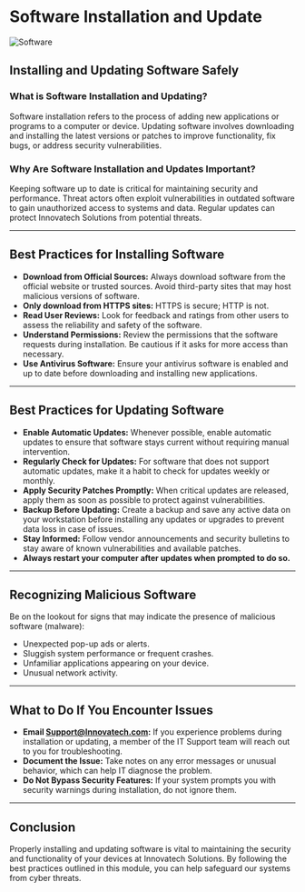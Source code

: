 # Software Installation and Update

![Software](../assets/software.png)

## Installing and Updating Software Safely

### What is Software Installation and Updating?

Software installation refers to the process of adding new applications or programs to a computer or device. Updating software involves downloading and installing the latest versions or patches to improve functionality, fix bugs, or address security vulnerabilities.

### Why Are Software Installation and Updates Important?

Keeping software up to date is critical for maintaining security and performance. Threat actors often exploit vulnerabilities in outdated software to gain unauthorized access to systems and data. Regular updates can protect Innovatech Solutions from potential threats.

---

## Best Practices for Installing Software

- **Download from Official Sources:** Always download software from the official website or trusted sources. Avoid third-party sites that may host malicious versions of software.
- **Only download from HTTPS sites:** HTTPS is secure; HTTP is not.
- **Read User Reviews:** Look for feedback and ratings from other users to assess the reliability and safety of the software.
- **Understand Permissions:** Review the permissions that the software requests during installation. Be cautious if it asks for more access than necessary.
- **Use Antivirus Software:** Ensure your antivirus software is enabled and up to date before downloading and installing new applications.

---

## Best Practices for Updating Software

- **Enable Automatic Updates:** Whenever possible, enable automatic updates to ensure that software stays current without requiring manual intervention.
- **Regularly Check for Updates:** For software that does not support automatic updates, make it a habit to check for updates weekly or monthly.
- **Apply Security Patches Promptly:** When critical updates are released, apply them as soon as possible to protect against vulnerabilities.
- **Backup Before Updating:** Create a backup and save any active data on your workstation before installing any updates or upgrades to prevent data loss in case of issues.
- **Stay Informed:** Follow vendor announcements and security bulletins to stay aware of known vulnerabilities and available patches.
- **Always restart your computer after updates when prompted to do so.**

---

## Recognizing Malicious Software

Be on the lookout for signs that may indicate the presence of malicious software (malware):

- Unexpected pop-up ads or alerts.
- Sluggish system performance or frequent crashes.
- Unfamiliar applications appearing on your device.
- Unusual network activity.

---

## What to Do If You Encounter Issues

- **Email Support@Innovatech.com:** If you experience problems during installation or updating, a member of the IT Support team will reach out to you for troubleshooting.
- **Document the Issue:** Take notes on any error messages or unusual behavior, which can help IT diagnose the problem.
- **Do Not Bypass Security Features:** If your system prompts you with security warnings during installation, do not ignore them.

---

## Conclusion

Properly installing and updating software is vital to maintaining the security and functionality of your devices at Innovatech Solutions. By following the best practices outlined in this module, you can help safeguard our systems from cyber threats.
